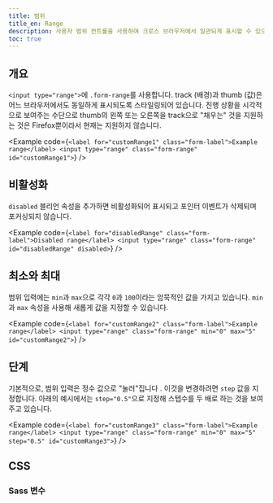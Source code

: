 ```yaml
---
title: 범위
title_en: Range
description: 사용자 범위 컨트롤을 사용하여 크로스 브라우저에서 일관되게 표시할 수 있으며 맞춤 제작도 가능합니다.
toc: true
---
```


## 개요

`<input type="range">`에 `.form-range`를 사용합니다. track (배경)과 thumb (값)은 어느 브라우저에서도 동일하게 표시되도록 스타일링되어 있습니다. 진행 상황을 시각적으로 보여주는 수단으로 thumb의 왼쪽 또는 오른쪽을 track으로 "채우는" 것을 지원하는 것은 Firefox뿐이라서 현재는 지원하지 않습니다.

<Example code={`<label for="customRange1" class="form-label">Example range</label>
<input type="range" class="form-range" id="customRange1">`} />

## 비활성화

`disabled` 블리언 속성을 추가하면 비활성화되어 표시되고 포인터 이벤트가 삭제되며 포커싱되지 않습니다.

<Example code={`<label for="disabledRange" class="form-label">Disabled range</label>
<input type="range" class="form-range" id="disabledRange" disabled>`} />

## 최소와 최대

범위 입력에는 `min`과 `max`으로 각각 `0`과 `100`이라는 암묵적인 값을 가지고 있습니다. `min`과 `max` 속성을 사용해 새롭게 값을 지정할 수 있습니다.

<Example code={`<label for="customRange2" class="form-label">Example range</label>
<input type="range" class="form-range" min="0" max="5" id="customRange2">`} />

## 단계

기본적으로, 범위 입력은 정수 값으로 "눌러"집니다 . 이것을 변경하려면 `step` 값을 지정합니다. 아래의 예시에서는 `step="0.5"`으로 지정해 스텝수를 두 배로 하는 것을 보여주고 있습니다.

<Example code={`<label for="customRange3" class="form-label">Example range</label>
<input type="range" class="form-range" min="0" max="5" step="0.5" id="customRange3">`} />

## CSS

### Sass 변수

<ScssDocs name="form-range-variables" file="scss/_variables.scss" />
